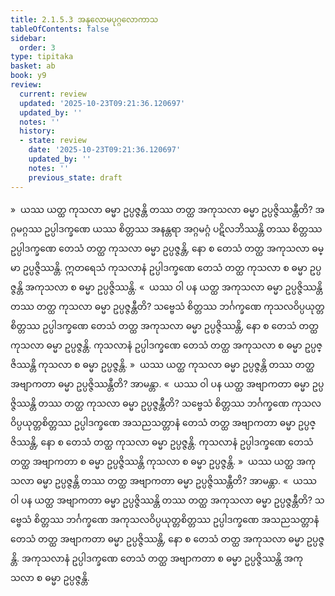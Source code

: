 ```yaml
---
title: 2.1.5.3 အနုလောမပုဂ္ဂလောကာသ
tableOfContents: false
sidebar:
  order: 3
type: tipitaka
basket: ab
book: y9
review:
  current: review
  updated: '2025-10-23T09:21:36.120697'
  updated_by: ''
  notes: ''
  history:
  - state: review
    date: '2025-10-23T09:21:36.120697'
    updated_by: ''
    notes: ''
    previous_state: draft
---
```



<ReviewStatus review={frontmatter.review} showDetails={true} />

<HypothesisAnnotation frontmatter={frontmatter} />

<DynamicBreadcrumb />

<Division number="82" book="y9" e="ch" v="35" p="23">

<Paragraph number="370" book="y9">
»  ယဿ ယတ္ထ ကုသလာ ဓမ္မာ ဥပ္ပဇ္ဇန္တိ တဿ တတ္ထ အကုသလာ ဓမ္မာ ဥပ္ပဇ္ဇိဿန္တီတိ?
</Paragraph>

<Paragraph number="371" book="y9">
အဂ္ဂမဂ္ဂဿ ဥပ္ပါဒက္ခဏေ ယဿ စိတ္တဿ အနန္တရာ အဂ္ဂမဂ္ဂံ ပဋိလဘိဿန္တိ တဿ စိတ္တဿ ဥပ္ပါဒက္ခဏေ တေသံ တတ္ထ ကုသလာ ဓမ္မာ ဥပ္ပဇ္ဇန္တိ, နော စ တေသံ တတ္ထ အကုသလာ ဓမ္မာ ဥပ္ပဇ္ဇိဿန္တိ. ဣတရေသံ ကုသလာနံ ဥပ္ပါဒက္ခဏေ တေသံ တတ္ထ ကုသလာ စ ဓမ္မာ ဥပ္ပဇ္ဇန္တိ အကုသလာ စ ဓမ္မာ ဥပ္ပဇ္ဇိဿန္တိ.
</Paragraph>

<Paragraph number="372" book="y9">
«  ယဿ ဝါ ပန ယတ္ထ အကုသလာ ဓမ္မာ ဥပ္ပဇ္ဇိဿန္တိ တဿ တတ္ထ ကုသလာ ဓမ္မာ ဥပ္ပဇ္ဇန္တီတိ?
</Paragraph>

<Paragraph number="373" book="y9">
သဗ္ဗေသံ စိတ္တဿ ဘင်္ဂက္ခဏေ ကုသလဝိပ္ပယုတ္တစိတ္တဿ ဥပ္ပါဒက္ခဏေ တေသံ တတ္ထ အကုသလာ ဓမ္မာ ဥပ္ပဇ္ဇိဿန္တိ, နော စ တေသံ တတ္ထ ကုသလာ ဓမ္မာ ဥပ္ပဇ္ဇန္တိ. ကုသလာနံ ဥပ္ပါဒက္ခဏေ တေသံ တတ္ထ အကုသလာ စ ဓမ္မာ ဥပ္ပဇ္ဇိဿန္တိ ကုသလာ စ ဓမ္မာ ဥပ္ပဇ္ဇန္တိ.
</Paragraph>

<Paragraph number="374" book="y9">
»  ယဿ ယတ္ထ ကုသလာ ဓမ္မာ ဥပ္ပဇ္ဇန္တိ တဿ တတ္ထ အဗျာကတာ ဓမ္မာ ဥပ္ပဇ္ဇိဿန္တီတိ? အာမန္တာ.
</Paragraph>

<Paragraph number="375" book="y9">
«  ယဿ ဝါ ပန ယတ္ထ အဗျာကတာ ဓမ္မာ ဥပ္ပဇ္ဇိဿန္တိ တဿ တတ္ထ ကုသလာ ဓမ္မာ ဥပ္ပဇ္ဇန္တီတိ?
</Paragraph>

<Paragraph number="376" book="y9">
သဗ္ဗေသံ စိတ္တဿ ဘင်္ဂက္ခဏေ ကုသလဝိပ္ပယုတ္တစိတ္တဿ ဥပ္ပါဒက္ခဏေ အသညသတ္တာနံ တေသံ တတ္ထ အဗျာကတာ ဓမ္မာ ဥပ္ပဇ္ဇိဿန္တိ, နော စ တေသံ တတ္ထ ကုသလာ ဓမ္မာ ဥပ္ပဇ္ဇန္တိ. ကုသလာနံ ဥပ္ပါဒက္ခဏေ တေသံ တတ္ထ အဗျာကတာ စ ဓမ္မာ ဥပ္ပဇ္ဇိဿန္တိ ကုသလာ စ ဓမ္မာ ဥပ္ပဇ္ဇန္တိ.
</Paragraph>

</Division>
<Division number="83" book="y9" e="ch" v="35" p="24">

<Paragraph number="377" book="y9">
»  ယဿ ယတ္ထ အကုသလာ ဓမ္မာ ဥပ္ပဇ္ဇန္တိ တဿ တတ္ထ အဗျာကတာ ဓမ္မာ ဥပ္ပဇ္ဇိဿန္တီတိ? အာမန္တာ.
</Paragraph>

<Paragraph number="378" book="y9">
«  ယဿ ဝါ ပန ယတ္ထ အဗျာကတာ ဓမ္မာ ဥပ္ပဇ္ဇိဿန္တိ တဿ တတ္ထ အကုသလာ ဓမ္မာ ဥပ္ပဇ္ဇန္တီတိ?
</Paragraph>

<Paragraph number="379" book="y9">
သဗ္ဗေသံ စိတ္တဿ ဘင်္ဂက္ခဏေ အကုသလဝိပ္ပယုတ္တစိတ္တဿ ဥပ္ပါဒက္ခဏေ အသညသတ္တာနံ တေသံ တတ္ထ အဗျာကတာ ဓမ္မာ ဥပ္ပဇ္ဇိဿန္တိ, နော စ တေသံ တတ္ထ အကုသလာ ဓမ္မာ ဥပ္ပဇ္ဇန္တိ. အကုသလာနံ ဥပ္ပါဒက္ခဏေ တေသံ တတ္ထ အဗျာကတာ စ ဓမ္မာ ဥပ္ပဇ္ဇိဿန္တိ အကုသလာ စ ဓမ္မာ ဥပ္ပဇ္ဇန္တိ.
</Paragraph>
</Division>